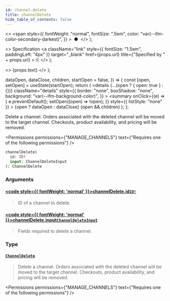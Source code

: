 ```yaml
---
id: channel-delete
title: channelDelete
hide_table_of_contents: false
---
```


  <>
    <span
      style={{
        fontWeight: "normal",
        fontSize: ".5em",
        color: "var(--ifm-color-secondary-darkest)",
      }}
    >
      &nbsp;●&nbsp;
    </span>
  </>
);

  <>
    Specification
    <a
      className="link"
      style={{ fontSize: "1.5em", paddingLeft: "4px" }}
      target="\_blank"
      href={props.url}
      title={"Specified by " + props.url}
    >
      ⎘
    </a>
  </>
);

  <>
    <span className={props.class}>{props.text}</span>
  </>
);


  dataOpen,
  dataClose,
  children,
  startOpen = false,
}) => {
  const [open, setOpen] = useState(startOpen);
  return (
    <details
      {...(open ? { open: true } : {})}
      className="details"
      style={{
        border: "none",
        boxShadow: "none",
        background: "var(--ifm-background-color)",
      }}
    >
      <summary
        onClick={(e) => {
          e.preventDefault();
          setOpen((open) => !open);
        }}
        style={{ listStyle: "none" }}
      >
        {open ? dataOpen : dataClose}
      </summary>
      {open && children}
    </details>
  );
};

Delete a channel. Orders associated with the deleted channel will be moved to the target channel. Checkouts, product availability, and pricing will be removed.

<Permissions
  permissions={"MANAGE_CHANNELS"}
  text={"Requires one of the following permissions"}
/>

```graphql
channelDelete(
  id: ID!
  input: ChannelDeleteInput
): ChannelDelete
```

### Arguments

#### [<code style={{ fontWeight: 'normal' }}>channelDelete.<b>id</b></code>](#)<Bullet />[`ID!`](../../../api-reference/miscellaneous/scalars/id) <Badge class="badge badge--secondary" text="non-null"/> <Badge class="badge badge--secondary" text="scalar"/>

> ID of a channel to delete.

#### [<code style={{ fontWeight: 'normal' }}>channelDelete.<b>input</b></code>](#)<Bullet />[`ChannelDeleteInput`](../../../api-reference/channels/inputs/channel-delete-input) <Badge class="badge badge--secondary" text="input"/>

> Fields required to delete a channel.

### Type

#### [`ChannelDelete`](../../../api-reference/channels/objects/channel-delete) <Badge class="badge badge--secondary" text="object"/>

> Delete a channel. Orders associated with the deleted channel will be moved to the target channel. Checkouts, product availability, and pricing will be removed.

<Permissions
  permissions={"MANAGE_CHANNELS"}
  text={"Requires one of the following permissions"}
/>

